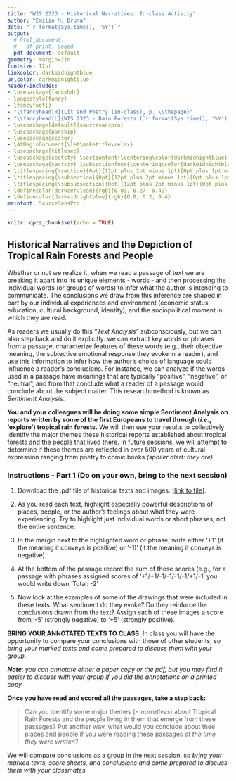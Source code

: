 ```yaml
---
title: "WIS 2323 - Historical Narratives: In-class Activity"
author: "Emilio M. Bruna"
date: "`r format(Sys.time(), '%Y')`"
output:
  # html_document:
  #   df_print: paged
  pdf_document: default
geometry: margin=1in
fontsize: 12pt
linkcolor: darkmidnightblue
urlcolor: darkmidnightblue
header-includes:
- \usepackage{fancyhdr}
- \pagestyle{fancy}
- \fancyfoot{}
- "\\fancyhead[R]{Lit and Poetry (In-class), p. \\thepage}"
- "\\fancyhead[L]{WIS 2323 - Rain Forests (`r format(Sys.time(), '%Y')`)}"
- \usepackage[default]{sourcesanspro}
- \usepackage{parskip}
- \usepackage{xcolor}
- \AtBeginDocument{\let\maketitle\relax}
- \usepackage{titlesec}
- \usepackage{sectsty} \sectionfont{\centering\color{darkmidnightblue}}
- \usepackage{sectsty} \subsectionfont{\centering\color{darkmidnightblue}}
- \titlespacing{\section}{0pt}{12pt plus 2pt minus 1pt}{0pt plus 1pt minus 1pt}
- \titlespacing{\subsection}{0pt}{12pt plus 2pt minus 1pt}{0pt plus 1pt minus 1pt}
- \titlespacing{\subsubsection}{0pt}{12pt plus 2pt minus 1pt}{0pt plus 1pt minus 1pt}
- \definecolor{darkcerulean}{rgb}{0.03, 0.27, 0.49}
- \definecolor{darkmidnightblue}{rgb}{0.0, 0.2, 0.4}
mainfont: SourceSansPro
---
```


```r
knitr::opts_chunk$set(echo = TRUE)
```

## Historical Narratives and the Depiction of Tropical Rain Forests and People    
\vspace{0.3cm}

Whether or not we realize it, when we read a passage of text we are breaking it apart into its unique elements - words - and then processing the individual words (or groups of words) to infer what the author is intending to communicate. The conclusions we draw from this inference are shaped in part by our individual experiences and environment (economic status, education, cultural background, identity), and the sociopolitical moment in which they are read.  

As readers we usually do this *"Text Analysis"* subconsciously, but we can also step back and do it explicitly: we can extract key words or phrases from a passage, characterize features of these words (e.g., their objective meaning, the subjective emotional response they evoke in a reader), and use this information to infer how the author's choice of language could influence a reader's conclusions. For instance, we can analyze if the words used in a passage have meanings that are typically "positive", "negative", or "neutral", and from that conclude what a reader of a passage would conclude about the subject matter. This research method is known as   *Sentiment Analysis*.

**You and your colleagues will be doing some simple Sentiment Analysis on reports written by some of the first Europeans to travel through (_i.e._, 'explore') tropical rain forests.** We will then use your results to collectively identify the major themes these historical reports established about tropical forests and the people that lived there. In future sessions, we will attempt to determine if these themes are reflected in over 500 years of cultural expression ranging from poetry to comic books _(spoiler alert: they are)_.

### Instructions - Part 1 (Do on your own, bring to the next session)  

1. Download the .pdf file of historical texts and images: [[link to file](https://ids2935.netlify.app/uploads/historical_narratives.pdf)]. 


1. As you read each text, highlight especially powerful descriptions of places, people, or the author's feelings about what they were experiencing.  Try to highlight just individual words or short phrases, not the entire sentence.

1. In the margin next to the highlighted word or phrase, write either '+1' (if the meaning it conveys is positive) or '-1)' (if the meaning it conveys is negative).

1. At the bottom of the passage record the sum of these scores (e.g., for a passage with phrases assigned scores of '+1/+1/-1/-1/-1/-1/+1/-1' you would write down 'Total: -2'

1. Now look at the examples of some of the drawings that were included in these texts. What sentiment do they evoke? Do they reinforce the conclusions drawn from the text? Assign each of these images a score from '-5' (strongly negative) to '+5' (strongly positive).

**BRING YOUR ANNOTATED TEXTS TO CLASS**. In class you will have the opportunity to compare your conclusions with those of other students, so _bring your marked texts and come prepared to discuss them with your group._ 

***Note***: *you can annotate either a paper copy or the pdf, but you may find it easier to discuss with your group if you did the annotations on a printed copy.*

<!-- Were there any words or phrases whole group agreed on? Any that you disagreed on? -->
<!-- when back from group", EB has each sentence on screen and then records how many groups had that as +1,-1,)  -->
   
<!-- 5. Sometimes the things _left out_ by the author are as informative as the things they _did_ say. Can you infer anything from what *wasn't* said? -->


**Once you have read and scored all the passages, take a step back: ** 

> Can you identify some major themes (= *narratives*) about Tropical Rain Forests and the people living in them that emerge from these passages? Put another way, what would you conclude about thee places and people if you were reading these passages *at the time they were written*? 

We will compare conclusions as a group in the next session, so _bring your marked texts, score sheets, and conclusions and come prepared to discuss them with your classmates_

<!-- **<<revision for v 2.0; we got through only part 1. if you delete the lecture slide and do it as a video, you might get through the lit. but I rec doing part 1 only, then doing the lit/poetry as part of culture.>>** -->
